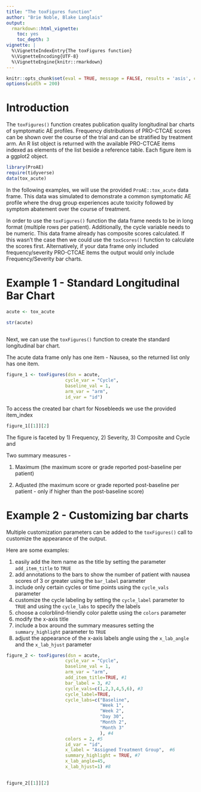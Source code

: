 ```yaml
---
title: "The toxFigures function"
author: "Brie Noble, Blake Langlais"
output:
  rmarkdown::html_vignette:
    toc: yes
    toc_depth: 3
vignette: |
  %\VignetteIndexEntry{The toxFigures function}
  %\VignetteEncoding{UTF-8}
  %\VignetteEngine{knitr::rmarkdown}
---
```


```r

knitr::opts_chunk$set(eval = TRUE, message = FALSE, results = 'asis', comment='')
options(width = 200)


```

# Introduction

The `toxFigures()` function creates publication quality longitudinal bar charts of symptomatic AE profiles. Frequency distributions of PRO-CTCAE scores can be shown over the course of the trial and can be stratified by treatment arm. An R list object is returned with the available PRO-CTCAE items indexed as elements of the list beside a reference table. Each figure item is a ggplot2 object. 

```r
library(ProAE)
require(tidyverse)
data(tox_acute)

```

In the following examples, we will use the provided `ProAE::tox_acute` data frame. This data was simulated to demonstrate a common symptomatic AE profile where the drug group experiences acute toxicity followed by symptom abatement over the course of treatment.

In order to use the `toxFigures()` function the data frame needs to be in long format (multiple rows per patient). Additionally, the cycle variable needs to be numeric. This data frame already has composite scores calculated. If this wasn't the case then we could use the `toxScores()` function to calculate the scores first. Alternatively, if your data frame only included frequency/severity PRO-CTCAE items the output would only include Frequency/Severity bar charts.

# Example 1 - Standard Longitudinal Bar Chart

```r

acute <- tox_acute

str(acute)
  
```

Next, we can use the `toxFigures()` function to create the standard longitudinal bar chart.

The acute data frame only has one item - Nausea, so the returned list only has one item.

```r

figure_1 <- toxFigures(dsn = acute,
                      cycle_var = "Cycle",
                      baseline_val = 1,
                      arm_var = "arm",
                      id_var = "id")

```

To access the created bar chart for Nosebleeds we use the provided item_index

```r

figure_1[[1]][2]

```

The figure is faceted by 1) Frequency, 2) Severity, 3) Composite and Cycle and

Two summary measures -

1) Maximum (the maximum score or grade reported post-baseline per patient)

2) Adjusted (the maximum score or grade reported post-baseline per patient - only if higher than the post-baseline score)

# Example 2 - Customizing bar charts

Multiple customization parameters can be added to the `toxFigures()` call to customize the appearance of the output.

Here are some examples:

1)  easily add the item name as the title by setting the parameter `add_item_title` to `TRUE`
2)  add annotations to the bars to show the number of patient with nausea scores of 3 or greater using the `bar_label` parameter
3)  include only certain cycles or time points using the `cycle_vals` parameter
4)  customize the cycle labeling by setting the `cycle_label` parameter to `TRUE` and using the `cycle_labs` to specify the labels
5)  choose a colorblind-friendly color palette using the `colors` parameter
6)  modify the x-axis title
7)  include a box around the summary measures setting the `summary_highlight` parameter to `TRUE`
8)  adjust the appearance of the x-axis labels angle using the `x_lab_angle` 
and the `x_lab_hjust` parameter

```r

figure_2 <- toxFigures(dsn = acute,
                      cycle_var = "Cycle",
                      baseline_val = 1,
                      arm_var = "arm",
                      add_item_title=TRUE, #1
                      bar_label = 3, #2
                      cycle_vals=c(1,2,3,4,5,6), #3
                      cycle_label=TRUE,
                      cycle_labs=c("Baseline",
                                   "Week 1",
                                   "Week 2",
                                   "Day 30",
                                   "Month 2",
                                   "Month 3"
                                   ), #4
                      colors = 2, #5
                      id_var = "id",
                      x_label = "Assigned Treatment Group",  #6
                      summary_highlight = TRUE, #7
                      x_lab_angle=45,
                      x_lab_hjust=1) #8
           

```

```r

figure_2[[1]][2]

```

